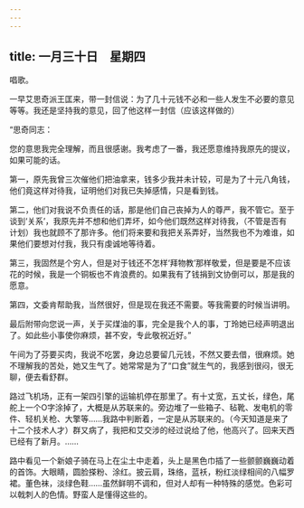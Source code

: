 ```yaml
---
---
---
```

title: 一月三十日　星期四
---




唱歌。

一早艾思奇派王匡来，带一封信说：为了几十元钱不必和一些人发生不必要的意见等等。我还是坚持我的意见，回了他这样一封信（应该这样做的）

“思奇同志：

您的意思我完全理解，而且很感谢。我考虑了一番，我还愿意维持我原先的提议，如果可能的话。

第一，原先我曾三次催他们把油拿来，钱多少我并未计较，可是为了十元八角钱，他们竟这样对待我，证明他们对我已失掉感情，只是看到钱。

第二，他们对我说不负责任的话，那是他们自己丧掉为人的尊严，我不管它。至于谈到‘关系’，我原先并不想和他们弄坏，如今他们既然这样对待我，（不管是否有计划）我也就顾不了那许多。他们将来要和我把关系弄好，当然我也不为难谁，如果他们要想对付我，我只有虔诚地等待着。

第三，我固然是个穷人，但是对于钱还不怎样‘拜物教’那样敬爱，但是要是不应该花的时候，我是一个铜板也不肯浪费的。如果我有了钱捐到文协倒可以，那是我的愿意。

第四，文委肯帮助我，当然很好，但是现在我还不需要。等我需要的时候当讲明。

最后附带向您说一声，关于买煤油的事，完全是我个人的事，丁玲她已经声明退出了。如此些小事使你麻烦，甚不安，专此敬祝近好。”



午间为了芬要买肉，我说不吃罢，身边总要留几元钱，不然又要去借，很麻烦。她不理解我的苦处，她又生气了。她常常是为了“口食”就生气的，我感到很闷，很无聊，便去看舒群。

路过飞机场，正有一架四引擎的运输机停在那里了。有十丈宽，五丈长，绿色，尾舵上一个O字涂掉了，大概是从苏联来的。旁边堆了一些箱子、毡靴、发电机的零件、轻机关枪、大擎等……我路中判断着，一定是从苏联来的。（今天知道是来了十二个技术人才）群又病了，我把和艾交涉的经过说给了他，他高兴了。回来天西已经有了新月。……

路中看见一个新娘子骑在马上在尘土中走着，头上是黑色巾插了一些颤颤巍巍动着的首饰。大眼睛，圆脸搽粉、涂红。披云肩，珠络，蓝袄，粉红淡绿相间的八幅罗裙。董色袜，淡绿色鞋……虽然鲜明不调和，但对人却有一种特殊的感觉。色彩可以戟刺人的色情。野蛮人是懂得这些的。